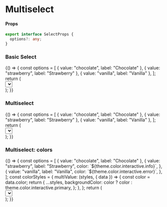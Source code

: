 
<Meta title="Components/Select" component={Select} />

# Multiselect

#### Props

```typescript
export interface SelectProps {
  options?: any;
}
```

### Basic Select

<Preview>
  <Story name="basic modal">
    {() => {
      const options = [
        { value: "chocolate", label: "Chocolate" },
        { value: "strawberry", label: "Strawberry" },
        { value: "vanilla", label: "Vanilla" },
      ];
      return (
        <div style={{ height: "150px" }}>
          <Select options={options}></Select>
        </div>
      );
    }}
  </Story>
</Preview>

### Multiselect

<Preview>
  <Story name="multiselect">
    {() => {
      const options = [
        { value: "chocolate", label: "Chocolate" },
        { value: "strawberry", label: "Strawberry" },
        { value: "vanilla", label: "Vanilla" },
      ];
      return (
        <div style={{ height: "150px" }}>
          <Select
            isMulti
            defaultValue={[options[1], options[2]]}
            options={options}
          ></Select>
        </div>
      );
    }}
  </Story>
</Preview>

### Multiselect: colors

<Preview>
  <Story name="colors">
    {() => {
      const options = [
        { value: "chocolate", label: "Chocolate" },
        {
          value: "strawberry",
          label: "Strawberry",
          color: `${theme.color.interactive.info}`,
        },
        {
          value: "vanilla",
          label: "Vanilla",
          color: `${theme.color.interactive.error}`,
        },
      ];
      const colorStyles = {
        multiValue: (styles, { data }) => {
          const color = data.color;
          return {
            ...styles,
            backgroundColor: color ? color : theme.color.interactive.primary,
          };
        },
      };
      return (
        <div style={{ height: "150px" }}>
          <Select
            isMulti
            defaultValue={[options[1], options[2]]}
            options={options}
            styles={colorStyles}
          ></Select>
        </div>
      );
    }}
  </Story>
</Preview>
